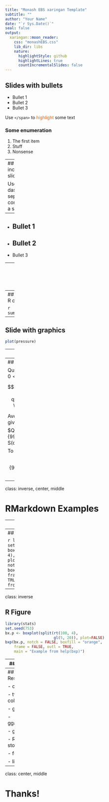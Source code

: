```yaml
---
title: "Monash EBS xaringan Template"
subtitle: ""
author: "Your Name"
date: "`r Sys.Date()`"
seal: false
output:
  xaringan::moon_reader:
    css: "monashEBS.css"
    lib_dir: libs
    nature:
      highlightStyle: github
      highlightLines: true
      countIncrementalSlides: false
---
```


## Slides with bullets

- Bullet 1
- Bullet 2
- Bullet 3

Use `</span>` to <span style="color:chocolate">highlight</span> some text

### Some enumeration

1. The first item
1. Stuff
1. Nonsense

---
## Build incremental slides

Use two dashes -- to separate content on a slide.
--

- Bullet 1
--

- Bullet 2
--

- Bullet 3


---
class: inverse, center, middle

# Using R

---
## Slide with R output

```r
summary(cars)
```

---

## Slide with graphics

```r
plot(pressure)
```

---
## Math Expressions

You can write LaTeX math expressions inside a pair of dollar signs, e.g. &#36;\alpha+\beta$ renders $\alpha+\beta$. You can use the display style with double dollar signs:

```
$$\bar{X}=\frac{1}{n}\sum_{i=1}^nX_i$$
```

$$\bar{X}=\frac{1}{n}\sum_{i=1}^nX_i$$

Limitations:

1. The source code of a LaTeX math expression must be in one line, unless it is inside a pair of double dollar signs, in which case the starting `$$` must appear in the very beginning of a line, followed immediately by a non-space character, and the ending `$$` must be at the end of a line, led by a non-space character;
2. There should not be spaces after the opening `$` or before the closing `$`.
3. Math does not work on the title slide (see [#61](https://github.com/yihui/xaringan/issues/61) for a workaround).

---
## Slide with mathematics

Quantile score for observation $y$. For $0<p<1$:

$$S(y_t,q_t(p))=\;\begin{cases}p(y_t-q_t(p)),& \text{if} \quad y_t \ge q_t(p)\\(1-p)(q_t(p)-y_t),& \text{if} \quad y_t < q_t(p).\end{cases}$$



Average score over all percentiles gives the best distribution forecast:

$QS = \frac{1}{99T}\sum_{p=1}^{99}\sum_{t=1}^T S(q_t(p),y_t)$

To center, use  `$$`

$$QS = \frac{1}{99T}\sum_{p=1}^{99}\sum_{t=1}^T S(q_t(p),y_t)$$
---
class: inverse, center, middle

#  RMarkdown Examples

---
## R Figure

The following code generates the plot on the next slide (taken from
`help(bxp)` and modified slightly):


```r
library(stats)
set.seed(753)
bx.p <- boxplot(split(rt(100, 4),
                      gl(5, 20)), plot=FALSE)
bxp(bx.p, notch = FALSE, boxfill = "orange",
    frame = FALSE, outl = TRUE,
    main = "Example from help(bxp)")
```

---
## R Figure

```r
library(stats)
set.seed(753)
bx.p <- boxplot(split(rt(100, 4),
                      gl(5, 20)), plot=FALSE)
bxp(bx.p, notch = FALSE, boxfill = "orange",
    frame = FALSE, outl = TRUE,
    main = "Example from help(bxp)")
```
---
class: inverse

## R Figure


```r
library(stats)
set.seed(753)
bx.p <- boxplot(split(rt(100, 4),
                      gl(5, 20)), plot=FALSE)
bxp(bx.p, notch = FALSE, boxfill = "orange",
    frame = FALSE, outl = TRUE,
    main = "Example from help(bxp)")
```

---
## R Table

A simple `knitr::kable` example:


```r
knitr::kable(mtcars[1:4, 1:7],caption="(Parts of) the mtcars dataset",  
             format = 'html')
```

---
## Resources

- overview


- two column


- gif


- gganimation


- ggplot


- R stopwatch


- full image


- link

---


class: center, middle

# Thanks!

